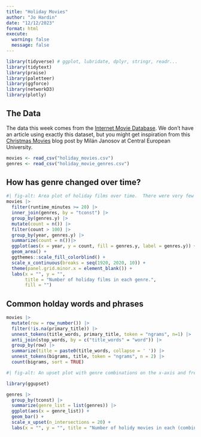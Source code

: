 ```yaml
---
title: "Holiday Movies"
author: "Jo Hardin"
date: "12/12/2023"
format: html
execute:
  warning: false
  message: false
---
```



```r
library(tidyverse) # ggplot, lubridate, dplyr, stringr, readr...
library(tidytext)
library(praise)
library(paletteer)
library(ggforce)
library(networkD3)
library(plotly)
```


## The Data

The data this week comes from the [Internet Movie Database](https://developer.imdb.com/non-commercial-datasets/).
We don't have an article using exactly this dataset, but you might get inspiration from this [Christmas Movies](https://networkdatascience.ceu.edu/article/2019-12-16/christmas-movies) blog post by Milán Janosov at Central European University.

```r
movies <- read_csv("holiday_movies.csv")
genres <- read_csv("holiday_movie_genres.csv")
```



## How has genre changed over time?

```r
#| fig-alt: Area plot of holiday films over time.  There were very few holiday films made before 1980 with the majority of the holiday films being made after 2010. In the 1980s and 1990s there was a higher proportion of animated films than in the 21st century.  Since 2015 there have been a high proportion of romance holiday films.
movies |>
  filter(runtime_minutes >= 20) |>
  inner_join(genres, by = "tconst") |>
  group_by(genres.y) |>
  mutate(count = n()) |>
  filter(count > 100) |>
  group_by(year, genres.y) |>
  summarize(count = n())|>
  ggplot(aes(x = year, y = count, fill = genres.y, label = genres.y)) +
  geom_area() +
  ggthemes::scale_fill_colorblind() +
  scale_x_continuous(breaks = seq(1920, 2020, 10)) +
  theme(panel.grid.minor.x = element_blank()) +
  labs(x = "", y = "", 
       title = "Number of holiday films in each genre.", 
       fill = "")
```


## Common holday words and phrases


```r
movies |>
  mutate(row = row_number()) |>
  filter(!is.na(primary_title)) |>
  unnest_tokens(title_words, primary_title, token = "ngrams", n=1) |>
  anti_join(stop_words, by = c("title_words" = "word")) |>
  group_by(row) |>
  summarize(title = paste0(title_words, collapse = ' ')) |>
  unnest_tokens(bigrams, title, token = "ngrams", n = 2) |>
  count(bigrams, sort = TRUE)
```


```r
#| fig-alt: An upset plot with genre combinations on the x-axis and frequency on the y-axis.  Comedy is the most popular genre, closely followed by Comedy-Romance pair of genres.

library(ggupset)

genres |>
  group_by(tconst) |>
  summarize(genre_list = list(genres)) |>
  ggplot(aes(x = genre_list)) + 
  geom_bar() +
  scale_x_upset(n_intersections = 20) +
  labs(x = "", y = "", title = "Number of holidy movies in each (combination of) genre(s).")
```










